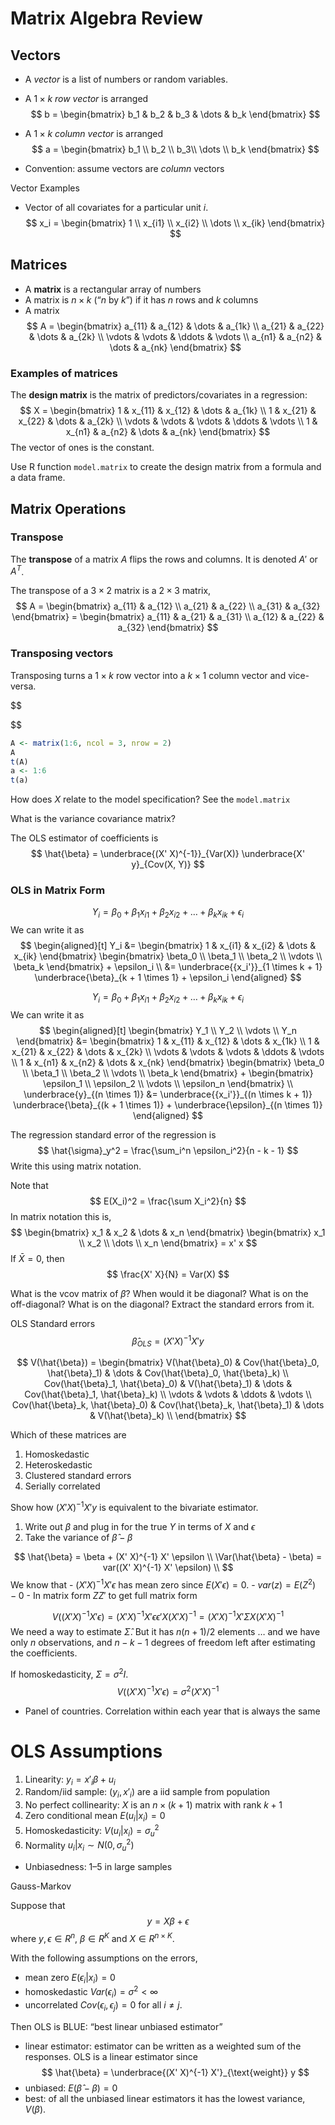 # Matrix Algebra Review

## Vectors

-   A *vector* is a list of numbers or random variables.

-   A $1 \times k$ *row vector* is arranged
    $$
    b = \begin{bmatrix} b_1 & b_2 & b_3 & \dots & b_k \end{bmatrix}
    $$
-   A $1 \times k$ *column vector* is arranged
    $$
    a = \begin{bmatrix} b_1 \\ b_2 \\ b_3\\ \dots \\ b_k \end{bmatrix}
    $$
-    Convention: assume vectors are *column* vectors

Vector Examples

-   Vector of all covariates for a particular unit $i$.
    $$
    x_i = \begin{bmatrix}
    1 \\ x_{i1} \\ x_{i2} \\ \dots \\ x_{ik}
    \end{bmatrix}
    $$

## Matrices

-   A **matrix** is a rectangular array of numbers
-   A matrix is $n \times k$ ("$n$ by $k$") if it has $n$ rows and $k$ columns
-   A matrix
    $$
    A = \begin{bmatrix}
    a_{11} & a_{12} & \dots & a_{1k} \\
    a_{21} & a_{22} & \dots & a_{2k} \\
    \vdots & \vdots & \ddots & \vdots \\
    a_{n1} & a_{n2} & \dots & a_{nk}
    \end{bmatrix}
    $$

### Examples of matrices

The **design matrix** is the matrix of predictors/covariates in a regression:
$$
    X = \begin{bmatrix}
    1 & x_{11} & x_{12} & \dots & a_{1k} \\
    1 & x_{21} & x_{22} & \dots & a_{2k} \\
    \vdots & \vdots & \vdots & \ddots & \vdots \\
    1 & x_{n1} & a_{n2} & \dots & a_{nk}
    \end{bmatrix}
$$
The vector of ones is the constant.

Use R function `model.matrix` to create the design matrix from a formula and a data frame.

## Matrix Operations

### Transpose

The **transpose** of a matrix $A$ flips the rows and columns. It is denoted $A'$ or $A^{T}$.

The transpose of a $3 \times 2$ matrix is a $2 \times 3$ matrix,
$$
A = \begin{bmatrix}
a_{11} & a_{12} \\
a_{21} & a_{22} \\
a_{31} & a_{32} 
\end{bmatrix}  =
\begin{bmatrix}
a_{11} & a_{21}  & a_{31} \\
a_{12} & a_{22}  & a_{32}
\end{bmatrix}
$$

### Transposing vectors

Transposing turns a $1 \times k$ row vector into a $k \times 1$ column vector and vice-versa.

$$
\begin{aligned}[t]
x_i &= \begin{bmatrix}
1 \\
x_{i1} \\
x_{i2} \\
\vdots \\
x_{ik}
\end{bmatrix} &

x_i' &= 
\begin{bmatrix}
1 &
x_{i1} &
x_{i2} &
\dots &
x_{ik}
\end{bmatrix} 
\end{aligned}
$$

```r
A <- matrix(1:6, ncol = 3, nrow = 2)
A
t(A)
a <- 1:6
t(a)
```


How does $X$ relate to the model specification? 
See the `model.matrix`

What is the variance covariance matrix? 


The OLS estimator of coefficients is
$$
\hat{\beta} = \underbrace{(X' X)^{-1}}_{Var(X)} \underbrace{X' y}_{Cov(X, Y)}
$$

### OLS in Matrix Form

$$
Y_i = \beta_0 + \beta_1 x_{i1} + \beta_2 x_{i2} + \dots + \beta_k x_{ik} + \epsilon_i
$$
We can write it as
$$
\begin{aligned}[t]
Y_i &= 
\begin{bmatrix}
1 & x_{i1} & x_{i2} & \dots & x_{ik} 
\end{bmatrix}
\begin{bmatrix}
\beta_0 \\
\beta_1 \\
\beta_2 \\
\vdots \\
\beta_k
\end{bmatrix} 
+ \epsilon_i \\
&= \underbrace{{x_i'}}_{1 \times k + 1} \underbrace{\beta}_{k + 1 \times 1} + \epsilon_i
\end{aligned}
$$

$$
Y_i = \beta_0 + \beta_1 x_{i1} + \beta_2 x_{i2} + \dots + \beta_k x_{ik} + \epsilon_i
$$
We can write it as
$$
\begin{aligned}[t]
\begin{bmatrix}
Y_1 \\
Y_2 \\
\vdots \\
Y_n
\end{bmatrix} 
&= 
\begin{bmatrix}
1 & x_{11} & x_{12} & \dots & x_{1k}  \\
1 & x_{21} & x_{22} & \dots & x_{2k}  \\
\vdots & \vdots & \vdots & \ddots & \vdots \\
1 & x_{n1} & x_{n2} & \dots & x_{nk} 
\end{bmatrix}
\begin{bmatrix}
\beta_0 \\
\beta_1 \\
\beta_2 \\
\vdots \\
\beta_k
\end{bmatrix} 
+ \begin{bmatrix} 
\epsilon_1 \\
\epsilon_2 \\
\vdots \\
\epsilon_n 
\end{bmatrix} \\
\underbrace{y}_{(n \times 1)} &= 
\underbrace{{x_i'}}_{(n \times k + 1)} \underbrace{\beta}_{(k + 1 \times 1)} +
\underbrace{\epsilon}_{(n \times 1)}
\end{aligned}
$$

The regression standard error of the regression is
$$
\hat{\sigma}_y^2 = \frac{\sum_i^n \epsilon_i^2}{n - k - 1}
$$
Write this using matrix notation.


Note that 
$$
E(X_i)^2 = \frac{\sum X_i^2}{n}
$$
In matrix notation this is,
$$
\begin{bmatrix}
x_1 & x_2 & \dots & x_n
\end{bmatrix} 
\begin{bmatrix} 
x_1 \\ x_2 \\ \dots \\ x_n
\end{bmatrix} =
x' x
$$
If $\bar{X} = 0$, then 
$$
\frac{X' X}{N} = Var(X)
$$

What is the vcov matrix of $\beta$? 
When would it be diagonal?
What is on the off-diagonal?
What is on the diagonal? 
Extract the standard errors from it.

OLS Standard errors
$$
\hat{\beta}_{OLS} = (X' X)^{-1} X' y
$$


$$
V(\hat{\beta}) =
\begin{bmatrix}
V(\hat{\beta}_0) & Cov(\hat{\beta}_0, \hat{\beta}_1) & \dots & Cov(\hat{\beta}_0, \hat{\beta}_k) \\
Cov(\hat{\beta}_1, \hat{\beta}_0) & V(\hat{\beta}_1) & \dots & Cov(\hat{\beta}_1, \hat{\beta}_k) \\
\vdots & \vdots & \ddots & \vdots \\
Cov(\hat{\beta}_k, \hat{\beta}_0) & Cov(\hat{\beta}_k, \hat{\beta}_1) & \dots & V(\hat{\beta}_k) \\
\end{bmatrix}
$$

Which of these matrices are 

1. Homoskedastic
2. Heteroskedastic
3. Clustered standard errors
4. Serially correlated


Show how $(X' X)^{-1} X' y$ is equivalent to the bivariate estimator.

1. Write out $\beta$ and plug in for the true $Y$ in terms of $X$ and $\epsilon$
2. Take the variance of $\hat{\beta} - \beta$

$$
\hat{\beta} = \beta + (X' X)^{-1} X' \epsilon \\
\Var(\hat{\beta} - \beta) =  var((X' X)^{-1} X' \epsilon) \\
$$
We know that 
- $(X' X)^{-1} X' \epsilon$ has mean zero since $E(X' \epsilon) = 0$.
- $var(z) = E(Z^2) - 0$
- In matrix form $Z Z'$ to get full matrix form


$$
V((X' X)^{-1} X' \epsilon) = (X' X)^{-1} X' \epsilon \epsilon' X (X' X)^{-1} = (X' X)^{-1} X' \Sigma X (X' X)^{-1}
$$
We need a way to estimate $\hat{\Sigma}$. 
But it has $n (n + 1) / 2$ elements ... and we have only $n$ observations, and $n - k - 1$ degrees of freedom left after estimating the coefficients.


If homoskedasticity, $\Sigma = \sigma^2 I$.
$$
V((X' X)^{-1} X' \epsilon) = \sigma^2 (X' X)^{-1} 
$$

- Panel of countries. Correlation within each year that is always the same

# OLS Assumptions

1. Linearity: $y_i = x'_i \beta + u_i$
2. Random/iid sample: $(y_i, x'_i)$ are a iid sample from population
3. No perfect collinearity: $X$ is an $n \times (k + 1)$ matrix with rank $k + 1$
4. Zero conditional mean $E(u_i | x_i) = 0$
5. Homoskedasticity: $V(u_i | x_i) = \sigma_u^2$
6. Normality $u_i | x_i \sim N(0, \sigma_u^2)$


- Unbiasedness: 1--5 in large samples


Gauss-Markov

Suppose  that
$$
y = X \beta + \epsilon
$$
where $y, \epsilon \in R^n$, $\beta \in R^K$ and $X \in R^{n \times K}$.

With the following assumptions on the errors,

- mean zero $E(\epsilon_i | x_i) = 0$
- homoskedastic $Var(\epsilon_i) = \sigma^2 < \infty$
- uncorrelated $Cov(\epsilon_i, \epsilon_j) = 0$ for all $i \neq j$.

Then OLS is BLUE: "best linear unbiased estimator"

-   linear estimator: estimator can be written as a weighted sum of the responses. OLS is a linear estimator since
    $$
    \hat{\beta} = \underbrace{(X' X)^{-1} X'}_{\text{weight}} y
    $$
- unbiased: $E(\hat{\beta} - \beta) = 0$
- best: of all the unbiased linear estimators it has the lowest variance, $V(\beta)$.
